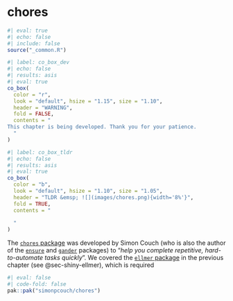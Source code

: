 # chores {#sec-shiny-chores}

```r
#| eval: true 
#| echo: false 
#| include: false
source("_common.R")
```

```r
#| label: co_box_dev
#| echo: false
#| results: asis
#| eval: true
co_box(
  color = "r", 
  look = "default", hsize = "1.15", size = "1.10",
  header = "WARNING",
  fold = FALSE,
  contents = "
This chapter is being developed. Thank you for your patience. 
  "
)
```

```r
#| label: co_box_tldr
#| echo: false
#| results: asis
#| eval: true
co_box(
  color = "b", 
  look = "default", hsize = "1.10", size = "1.05",
  header = "TLDR &emsp; ![](images/chores.png){width='8%'}",
  fold = TRUE,
  contents = "
  
  "
)
```

<!-- https://simonpcouch.github.io/chores/ -->

The [`chores` package](https://simonpcouch.github.io/chores/) was developed by Simon Couch (who is also the author of the [`ensure`](https://simonpcouch.github.io/ensure/) and [`gander`](https://simonpcouch.github.io/gander/) packages) to "*help you complete repetitive, hard-to-automate tasks quickly*". We covered the [`ellmer` package](https://ellmer.tidyverse.org/index.html) in the previous chapter (see @sec-shiny-ellmer), which is required 

```r
#| eval: false 
#| code-fold: false
pak::pak("simonpcouch/chores")
```

